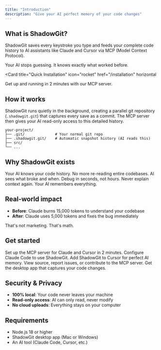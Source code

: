 ```yaml
---
title: "Introduction"
description: "Give your AI perfect memory of your code changes"
---
```


## What is ShadowGit?

ShadowGit saves every keystroke you type and feeds your complete code history to AI assistants like Claude and Cursor via MCP (Model Context Protocol).

Your AI stops guessing. It knows exactly what worked before.

<Card
  title="Quick Installation"
  icon="rocket"
  href="/installation"
  horizontal
>
  Get up and running in 2 minutes with our MCP server.
</Card>

## How it works

ShadowGit runs quietly in the background, creating a parallel git repository (`.shadowgit.git`) that captures every save as a commit. The MCP server then gives your AI read-only access to this detailed history.

```
your-project/
├── .git/              # Your normal git repo
├── .shadowgit.git/    # Automatic snapshot history (AI reads this)
├── src/
└── ...
```

## Why ShadowGit exists

<Columns cols={3}>
  <Card
    title="66% fewer tokens"
    icon="coins"
  >
    Your AI knows your code history. No more re-reading entire codebases.
  </Card>
  <Card
    title="Fix bugs in one shot"
    icon="crosshairs"
  >
    AI sees what broke and when. Debug in seconds, not hours.
  </Card>
  <Card
    title="Perfect memory"
    icon="brain"
  >
    Never explain context again. Your AI remembers everything.
  </Card>
</Columns>

## Real-world impact

- **Before**: Claude burns 15,000 tokens to understand your codebase
- **After**: Claude uses 5,000 tokens and fixes the bug immediately

That's not marketing. That's math.

## Get started

<Columns cols={2}>
  <Card
    title="Install MCP Server"
    icon="download"
    href="/installation"
  >
    Set up the MCP server for Claude and Cursor in 2 minutes.
  </Card>
  <Card
    title="Claude Code Setup"
    icon="asterisk"
    href="/ai-tools/claude-code"
  >
    Configure Claude Code to use ShadowGit.
  </Card>
  <Card
    title="Cursor Setup"
    icon="code-simple"
    href="/ai-tools/cursor"
  >
    Add ShadowGit to Cursor for perfect AI memory.
  </Card>
  <Card
    title="GitHub Repository"
    icon="github"
    href="https://github.com/blade47/shadowgit-mcp"
  >
    View source, report issues, or contribute to the MCP server.
  </Card>
  <Card
    title="Download ShadowGit"
    icon="desktop"
    href="https://shadowgit.com"
  >
    Get the desktop app that captures your code changes.
  </Card>
</Columns>

## Security & Privacy

- **100% local**: Your code never leaves your machine
- **Read-only access**: AI can only read, never modify
- **No cloud uploads**: Everything stays on your computer

## Requirements

- Node.js 18 or higher
- ShadowGit desktop app (Mac or Windows)
- An AI tool (Claude Code, Cursor, etc.)